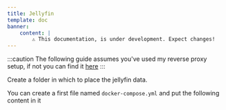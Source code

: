 ```yaml
---
title: Jellyfin
template: doc
banner:
    content: |
        ⚠️ This documentation, is under development. Expect changes!
---
```

:::caution
The following guide assumes you've used my reverse proxy setup, if not you can find it <a href="/tools/nginx-proxy/">here</a>
:::




Create a folder in which to place the jellyfin data.

You can create a first file named `docker-compose.yml` and put the following content in it


 
<Code code={contentJellyfin} lang="yml" title="docker-compose.yml" />
